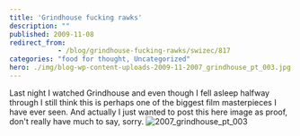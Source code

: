 ```yaml
---
title: 'Grindhouse fucking rawks'
description: ""
published: 2009-11-08
redirect_from: 
            - /blog/grindhouse-fucking-rawks/swizec/817
categories: "food for thought, Uncategorized"
hero: ./img/blog-wp-content-uploads-2009-11-2007_grindhouse_pt_003.jpg
---
```

Last night I watched Grindhouse and even though I fell asleep halfway through I still think this is perhaps one of the biggest film masterpieces I have ever seen. And actually I just wanted to post this here image as proof, don&#x27;t really have much to say, sorry. ![2007_grindhouse_pt_003](./img/blog-wp-content-uploads-2009-11-2007_grindhouse_pt_003.jpg "2007_grindhouse_pt_003")